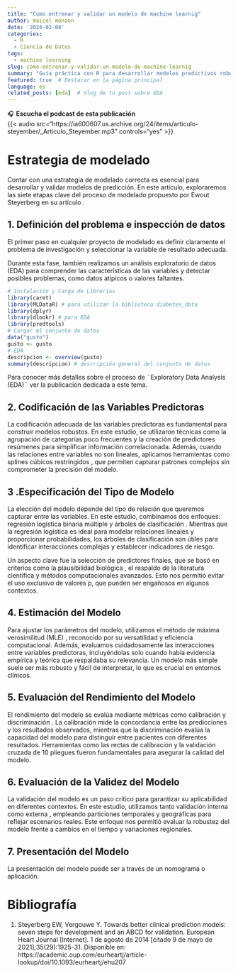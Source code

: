 ```yaml
---
title: "Como entrenar y validar un modelo de machine learnig"
author: maicel monzon
date: '2024-02-08'
categories:
  - R
  - Ciencia de Datos
tags:
  - machine learning
slug: como-entrenar-y-validar-un-modelo-de-machine-learnig
summary: "Guía práctica con R para desarrollar modelos predictivos robustos en entornos clínicos, siguiendo la metodología de Steyerberg"
featured: true  # Destacar en la página principal
language: es
related_posts: [eda]  # Slug de tu post sobre EDA
---
```


🎧 **Escucha el podcast de esta publicación**  
{{< audio src="https://ia600607.us.archive.org/24/items/articulo-steyember/_Articulo_Steyember.mp3" controls="yes" >}}  


# Estrategia de modelado

Contar con una estrategia de modelado correcta es esencial para desarrollar y validar modelos de predicción. En este artículo, exploraremos las siete etapas clave del proceso de modelado propuesto por Ewout Steyerberg en su artículo . 

## 1. Definición del problema e inspección de datos {#sec-1}

El primer paso en cualquier proyecto de modelado es definir claramente el problema de investigación y seleccionar la variable de resultado adecuada. 

Durante esta fase, también realizamos un análisis exploratorio de datos (EDA) para comprender las características de las variables y detectar posibles problemas, como datos atípicos o valores faltantes. 


```r
# Instalación y Carga de Librerías
library(caret)
library(MLDataR) # para utilizar la biblioteca diabetes_data
library(dplyr)
library(dlookr) # para EDA
library(predtools)
# Cargar el conjunto de datos
data("gusto")
gusto <- gusto
# EDA
descripcion <- overview(gusto)
summary(descripcion) # descripción general del conjunto de datos
```

Para conocer más detalles sobre el proceso de ¨Exploratory Data Analysis (EDA)¨ ver la publicación dedicada a este tema.


## 2. Codificación de las Variables Predictoras {#sec-2}

La codificación adecuada de las variables predictoras es fundamental para construir modelos robustos. En este estudio, se utilizaron técnicas como la agrupación de categorías poco frecuentes y la creación de predictores resúmenes para simplificar información correlacionada. Además, cuando las relaciones entre variables no son lineales, aplicamos herramientas como splines cúbicos restringidos , que permiten capturar patrones complejos sin comprometer la precisión del modelo.


## 3 .Especificación del Tipo de Modelo {#sec-3}

La elección del modelo depende del tipo de relación que queremos capturar entre las variables. En este estudio, combinamos dos enfoques: regresión logística binaria múltiple y árboles de clasificación . Mientras que la regresión logística es ideal para modelar relaciones lineales y proporcionar probabilidades, los árboles de clasificación son útiles para identificar interacciones complejas y establecer indicadores de riesgo.

Un aspecto clave fue la selección de predictores finales, que se basó en criterios como la plausibilidad biológica , el respaldo de la literatura científica y métodos computacionales avanzados. Esto nos permitió evitar el uso exclusivo de valores p, que pueden ser engañosos en algunos contextos.

## 4. Estimación del Modelo {#sec-4}

Para ajustar los parámetros del modelo, utilizamos el método de máxima verosimilitud (MLE) , reconocido por su versatilidad y eficiencia computacional. Además, evaluamos cuidadosamente las interacciones entre variables predictoras, incluyéndolas solo cuando había evidencia empírica y teórica que respaldaba su relevancia. Un modelo más simple suele ser más robusto y fácil de interpretar, lo que es crucial en entornos clínicos.

## 5. Evaluación del Rendimiento del Modelo {#sec-5}

El rendimiento del modelo se evalúa mediante métricas como calibración y discriminación . La calibración mide la concordancia entre las predicciones y los resultados observados, mientras que la discriminación evalúa la capacidad del modelo para distinguir entre pacientes con diferentes resultados. Herramientas como las rectas de calibración y la validación cruzada de 10 pliegues fueron fundamentales para asegurar la calidad del modelo.

## 6. Evaluación de la Validez del Modelo {#sec-6}

La validación del modelo es un paso crítico para garantizar su aplicabilidad en diferentes contextos. En este estudio, utilizamos tanto validación interna como externa , empleando particiones temporales y geográficas para reflejar escenarios reales. Este enfoque nos permitió evaluar la robustez del modelo frente a cambios en el tiempo y variaciones regionales.

## 7. Presentación del Modelo {#sec-7}

La presentación del modelo puede ser a través de un nomograma o aplicación.

# Bibliografía

1.  Steyerberg EW, Vergouwe Y. Towards better clinical prediction models: seven steps for development and an ABCD for validation. European Heart Journal [Internet]. 1 de agosto de 2014 [citado 9 de mayo de 2021];35(29):1925-31. Disponible en: https://academic.oup.com/eurheartj/article-lookup/doi/10.1093/eurheartj/ehu207
